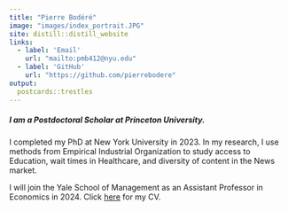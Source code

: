 ```yaml
---
title: "Pierre Bodéré"
image: "images/index_portrait.JPG"
site: distill::distill_website
links:
  - label: 'Email'
    url: "mailto:pmb412@nyu.edu"
  - label: 'GitHub'
    url: "https://github.com/pierrebodere"
output:
  postcards::trestles
---
```


##### I am a Postdoctoral Scholar at Princeton University. 

I completed my PhD at New York University in 2023. In my research, I use methods from Empirical Industrial Organization to study access to Education, wait times in Healthcare, and diversity of content in the News market.

I will join the Yale School of Management as an Assistant Professor in Economics in 2024. Click [here](content/bodere_academic_cv_nyu.pdf) for my CV.


